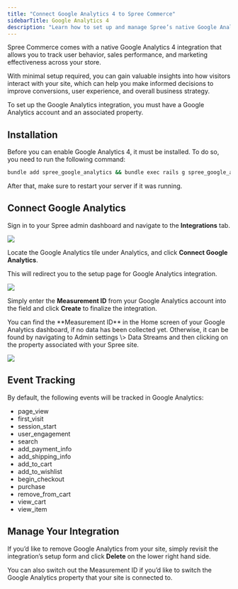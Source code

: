 ```yaml
---
title: "Connect Google Analytics 4 to Spree Commerce"
sidebarTitle: Google Analytics 4
description: "Learn how to set up and manage Spree’s native Google Analytics 4 integration."
---
```


Spree Commerce comes with a native Google Analytics 4 integration that allows you to track user behavior, sales performance, and marketing effectiveness across your store. 

With minimal setup required, you can gain valuable insights into how visitors interact with your site, which can help you make informed decisions to improve conversions, user experience, and overall business strategy.

<Warning>
  To set up the Google Analytics integration, you must have a Google Analytics account and an associated property.
</Warning>

## Installation

Before you can enable Google Analytics 4, it must be installed. To do so, you need to run the following command:

```bash
bundle add spree_google_analytics && bundle exec rails g spree_google_analytics:install
```

After that, make sure to restart your server if it was running.

## Connect Google Analytics

Sign in to your Spree admin dashboard and navigate to the **Integrations** tab.

![](/images/integrations/google-analytics/1.get_started.png)

Locate the Google Analytics tile under Analytics, and click **Connect Google Analytics**.

This will redirect you to the setup page for Google Analytics integration.

![](/images/integrations/google-analytics/2.setup_form.png)

Simply enter the **Measurement ID** from your Google Analytics account into the field and click **Create** to finalize the integration.

<Note>
  You can find the **Measurement ID** in the Home screen of your Google Analytics dashboard, if no data has been collected yet. Otherwise, it can be found by navigating to Admin settings \> Data Streams and then clicking on the property associated with your Spree site.
</Note>

![](/images/integrations/google-analytics/3.integration_added.png)

## Event Tracking

By default, the following events will be tracked in Google Analytics:

- page_view
- first_visit
- session_start
- user_engagement
- search
- add_payment_info
- add_shipping_info
- add_to_cart
- add_to_wishlist
- begin_checkout
- purchase
- remove_from_cart
- view_cart
- view_item

## Manage Your Integration

If you’d like to remove Google Analytics from your site, simply revisit the integration’s setup form and click **Delete** on the lower right hand side.

You can also switch out the Measurement ID if you’d like to switch the Google Analytics property that your site is connected to.